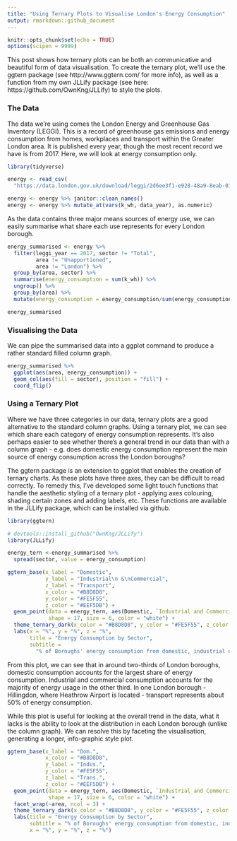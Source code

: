 ```yaml
---
title: "Using Ternary Plots to Visualise London's Energy Consumption"
output: rmarkdown::github_document
---
```


```r
knitr::opts_chunk$set(echo = TRUE)
options(scipen = 9999)
```

This post shows how ternary plots can be both an communicative and beautiful form of data visualisation. To create the ternary plot, we'll use the ggtern package (see http://www.ggtern.com/ for more info), as well as a function from my own JLLify package (see here: https://github.com/OwnKng/JLLify) to style the plots. 

### The Data

The data we're using comes the London Energy and Greenhouse Gas Inventory (LEGGI). This is a record of greenhouse gas emissions and energy consumption from homes, workplaces and transport within the Greater London area. It is published every year, though the most recent record we have is from 2017. Here, we will look at energy consumption only. 

```r
library(tidyverse)

energy <- read_csv(
  "https://data.london.gov.uk/download/leggi/2d6ee3f1-e928-48a9-8eab-01748c65ac6f/energy-consumption-borough-leggi.csv")

energy <- energy %>% janitor::clean_names()
energy <- energy %>% mutate_at(vars(k_wh, data_year), as.numeric)
```

As the data contains three major means sources of energy use, we can easily summarise what share each use represents for every London borough. 

```r
energy_summarised <- energy %>% 
  filter(leggi_year == 2017, sector != "Total", 
         area != "Unapportioned", 
         area != "London") %>% 
  group_by(area, sector) %>% 
  summarise(energy_consumption = sum(k_wh)) %>% 
  ungroup() %>% 
  group_by(area) %>% 
  mutate(energy_consumption = energy_consumption/sum(energy_consumption)) 

energy_summarised

```

### Visualising the Data

We can pipe the summarised data into a ggplot command to produce a rather standard filled column graph. 

```r

energy_summarised %>% 
  ggplot(aes(area, energy_consumption)) + 
  geom_col(aes(fill = sector), position = "fill") +
  coord_flip()

```

### Using a Ternary Plot 

Where we have three categories in our data, ternary plots are a good alternative to the standard column graphs. Using a ternary plot, we can see which share each category of energy consumption represents. It's also perhaps easier to see whether there's a general  trend in our data than with a column graph - e.g. does domestic energy consumption represent the main source of energy consumption across the London boroughs?    

The ggtern package is an extension to ggplot that enables the creation of ternary charts. As these plots have three axes, they can be difficult to read correctly. To remedy this, I've developed some light touch functions that handle the aesthetic styling of a ternary plot - applying axes colouring, shading certain zones and adding labels, etc. These functions are available in the JLLify package, which can be installed via github. 

```r
library(ggtern)

# devtools::install_github("OwnKng/JLLify")
library(JLLify)

energy_tern <-energy_summarised %>% 
  spread(sector, value = energy_consumption)

ggtern_base(x_label = "Domestic", 
            y_label = "Industrial\n &\nCommercial", 
            z_label = "Transport", 
            x_color = "#B8D8D8", 
            y_color = "#FE5F55", 
            z_color = "#EEF5DB") +
  geom_point(data = energy_tern, aes(Domestic, `Industrial and Commercial`, Transport), 
             shape = 17, size = 6, color = "white") + 
  theme_ternary_dark(x_color = "#B8D8D8", y_color = "#FE5F55", z_color = "#EEF5DB") + 
  labs(x = "%", y = "%", z = "%", 
       title = "Energy Consumption by Sector", 
       subtitle = 
         "% of Boroughs' energy consumption from domestic, industrial or transport uses")

```

From this plot, we can see that in around two-thirds of London boroughs, domestic consumption accounts for the largest share of energy consumption. Industrial and commercial consumption accounts for the majority of energy usage in the other third. In one London borough - Hillingdon, where Heathrow Airport is located - transport represents about 50% of energy consumption.   

While this plot is useful for looking at the overall trend in the data, what it lacks is the ability to look at the distribution in each London borough (unlike the column graph). We can resolve this by faceting the visualisation, generating a longer, info-graphic style plot.   

```r

ggtern_base(x_label = "Dom.",
            x_color = "#B8D8D8",
            y_label = "Indus.",
            y_color = "#FE5F55", 
            z_label = "Trans.",
            z_color = "#EEF5DB") +
  geom_point(data = energy_tern, aes(Domestic, `Industrial and Commercial`, Transport), 
             shape = 17, size = 6, color = "white") + 
  facet_wrap(~area, ncol = 3) + 
  theme_ternary_dark(x_color = "#B8D8D8", y_color = "#FE5F55", z_color = "#EEF5DB") + 
  labs(title = "Energy Consumption by Sector", 
       subtitle = "% of Boroughs' energy consumption from domestic, industrial or transport uses",
       x = "%", y = "%", z = "%") 

```